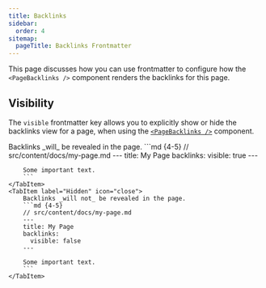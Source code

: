 ```yaml
---
title: Backlinks
sidebar:
  order: 4
sitemap:
  pageTitle: Backlinks Frontmatter
---
```



This page discusses how you can use frontmatter to configure how the `<PageBacklinks />` component renders the backlinks for this page.

## Visibility
The `visible` frontmatter key allows you to explicitly show or hide the backlinks view for a page,
when using the [`<PageBacklinks />`](/starlight-site-graph/components/pagebacklinks) component.

<Tabs>
	<TabItem label="Shown" icon="approve-check">
		Backlinks _will_ be revealed in the page.
		```md {4-5}
		// src/content/docs/my-page.md
		---
		title: My Page
		backlinks:
		  visible: true
		---

		Some important text.
		```
	</TabItem>
	<TabItem label="Hidden" icon="close">
		Backlinks _will not_ be revealed in the page.
		```md {4-5}
		// src/content/docs/my-page.md
		---
		title: My Page
		backlinks:
		  visible: false
		---

		Some important text.
		```
	</TabItem>
</Tabs>
